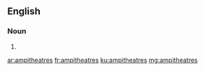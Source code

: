 ==English==

===Noun===
{{head|en}}

# {{misspelling of|amphitheatres|lang=en}}

[[ar:ampitheatres]]
[[fr:ampitheatres]]
[[ku:ampitheatres]]
[[mg:ampitheatres]]